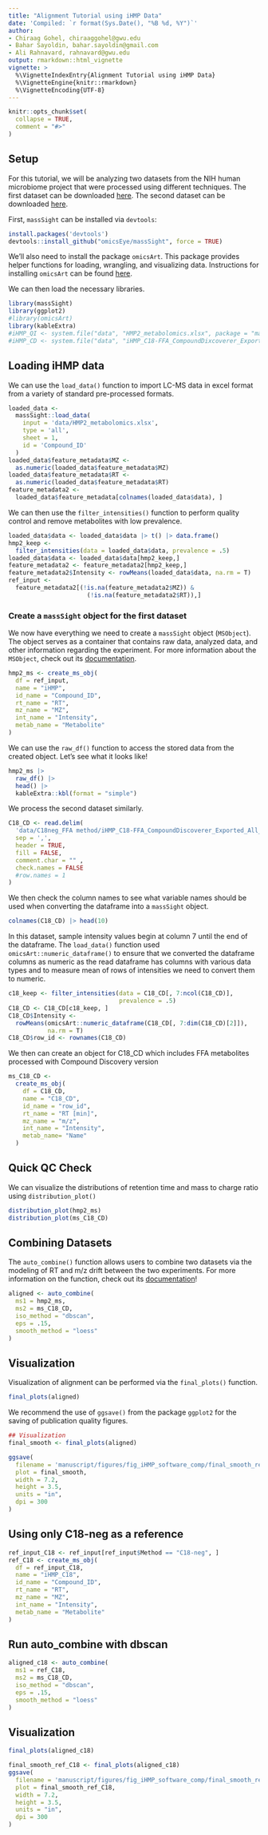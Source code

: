```yaml
---
title: "Alignment Tutorial using iHMP Data"
date: 'Compiled: `r format(Sys.Date(), "%B %d, %Y")`'
author:
- Chiraag Gohel, chiraaggohel@gwu.edu
- Bahar Sayoldin, bahar.sayoldin@gmail.com
- Ali Rahnavard, rahnavard@gwu.edu
output: rmarkdown::html_vignette
vignette: >
  %\VignetteIndexEntry{Alignment Tutorial using iHMP Data}
  %\VignetteEngine{knitr::rmarkdown}
  %\VignetteEncoding{UTF-8}
---
```


```r
knitr::opts_chunk$set(
  collapse = TRUE,
  comment = "#>"
)
```

## Setup

For this tutorial, we will be analyzing two datasets from the NIH human microbiome project that were processed using different techniques. The first dataset can be downloaded [here](https://gwu.box.com/v/HMP2metabolomics). The second dataset can be downloaded [here](https://gwu.box.com/s/hrgfgmlllvzvmzbzyn8tolygel9brkkz). 

First, `massSight` can be installed via `devtools`:

```r
install.packages('devtools')
devtools::install_github("omicsEye/massSight", force = TRUE)
```

We'll also need to install the package `omicsArt`. This package provides helper functions for loading, wrangling, and visualizing data. Instructions for installing `omicsArt` can be found [here](https://github.com/omicsEye/omicsArt).

We can then load the necessary libraries.

```r
library(massSight)
library(ggplot2)
#library(omicsArt)
library(kableExtra)
#iHMP_QI <- system.file("data", "HMP2_metabolomics.xlsx", package = "massSight")
#iHMP_CD <- system.file("data", "iHMP_C18-FFA_CompoundDixcoverer_Exported_All_Samples_Annotated.csv", package = "massSight")

```

## Loading iHMP data

We can use the `load_data()` function to import LC-MS data in excel format from a variety of standard pre-processed formats.

```r
loaded_data <-
  massSight::load_data(
    input = 'data/HMP2_metabolomics.xlsx',
    type = 'all',
    sheet = 1,
    id = 'Compound_ID'
  )
loaded_data$feature_metadata$MZ <-
  as.numeric(loaded_data$feature_metadata$MZ)
loaded_data$feature_metadata$RT <-
  as.numeric(loaded_data$feature_metadata$RT)
feature_metadata2 <-
  loaded_data$feature_metadata[colnames(loaded_data$data), ]
```

We can then use the `filter_intensities()` function to perform quality control and remove metabolites with low prevalence. 

```r
loaded_data$data <- loaded_data$data |> t() |> data.frame()
hmp2_keep <-
  filter_intensities(data = loaded_data$data, prevalence = .5)
loaded_data$data <- loaded_data$data[hmp2_keep,]
feature_metadata2 <- feature_metadata2[hmp2_keep,]
feature_metadata2$Intensity <- rowMeans(loaded_data$data, na.rm = T)
ref_input <-
  feature_metadata2[(!is.na(feature_metadata2$MZ)) &
                      (!is.na(feature_metadata2$RT)),]
```

### Create a `massSight` object for the first dataset

We now have everything we need to create a `massSight` object (`MSObject`). The object serves as a container that contains raw data, analyzed data, and other information regarding the experiment. For more information about the `MSObject`, check out its [documentation](https://omicseye.github.io/massSight/reference/MSObject-class.html).

```r
hmp2_ms <- create_ms_obj(
  df = ref_input,
  name = "iHMP",
  id_name = "Compound_ID",
  rt_name = "RT",
  mz_name = "MZ",
  int_name = "Intensity",
  metab_name = "Metabolite"
)
```


We can use the `raw_df()` function to access the stored data from the created object. Let's see what it looks like!

```r
hmp2_ms |>
  raw_df() |>
  head() |>
  kableExtra::kbl(format = "simple")
```

We process the second dataset similarly.

```r
C18_CD <- read.delim(
  'data/C18neg_FFA method/iHMP_C18-FFA_CompoundDiscoverer_Exported_All_Samples_Annotated.csv',
  sep = ',',
  header = TRUE,
  fill = FALSE,
  comment.char = "" ,
  check.names = FALSE
  #row.names = 1
)
```

We then check the column names to see what variable names should be used when converting the dataframe into a `massSight` object.

```r
colnames(C18_CD) |> head(10)
```

In this dataset, sample intensity values begin at column 7 until the end of the dataframe.
The `load_data()` function used `omicsArt::numeric_dataframe()` to ensure that we converted the dataframe columns as numeric as the read dataframe has columns with various data types and to measure mean of rows of intensities we need to convert them to numeric.

```r
c18_keep <- filter_intensities(data = C18_CD[, 7:ncol(C18_CD)],
                               prevalence = .5)
C18_CD <- C18_CD[c18_keep, ]
C18_CD$Intensity <-
  rowMeans(omicsArt::numeric_dataframe(C18_CD[, 7:dim(C18_CD)[2]]),
           na.rm = T)
C18_CD$row_id <- rownames(C18_CD)
```

We then can create an object for C18_CD which includes FFA metabolites processed with Compound Discovery version

```r
ms_C18_CD <-
  create_ms_obj(
    df = C18_CD,
    name = "C18_CD",
    id_name = "row_id",
    rt_name = "RT [min]",
    mz_name = "m/z",
    int_name = "Intensity",
    metab_name= "Name"
  )
```

## Quick QC Check

We can visualize the distributions of retention time and mass to charge ratio using `distribution_plot()`

```r
distribution_plot(hmp2_ms)
distribution_plot(ms_C18_CD)
```

## Combining Datasets

The `auto_combine()` function allows users to combine two datasets via the modeling of RT and m/z drift between the two experiments. For more information on the function, check out its [documentation](https://omicseye.github.io/massSight/reference/auto_combine.html)!

```r
aligned <- auto_combine(
  ms1 = hmp2_ms,
  ms2 = ms_C18_CD,
  iso_method = "dbscan",
  eps = .15,
  smooth_method = "loess"
)
```

## Visualization

Visualization of alignment can be performed via the `final_plots()` function.

```r
final_plots(aligned)
```

We recommend the use of `ggsave()` from the package `ggplot2` for the saving of publication quality figures.

```r
## Visualization
final_smooth <- final_plots(aligned)

ggsave(
  filename = 'manuscript/figures/fig_iHMP_software_comp/final_smooth_ref_all.png',
  plot = final_smooth,
  width = 7.2,
  height = 3.5,
  units = "in",
  dpi = 300
)
```

## Using only C18-neg as a reference 

```r
ref_input_C18 <- ref_input[ref_input$Method == "C18-neg", ]
ref_C18 <- create_ms_obj(
  df = ref_input_C18,
  name = "iHMP_C18",
  id_name = "Compound_ID",
  rt_name = "RT",
  mz_name = "MZ",
  int_name = "Intensity",
  metab_name = "Metabolite"
)
```

## Run auto_combine with dbscan

```r
aligned_c18 <- auto_combine(
  ms1 = ref_C18,
  ms2 = ms_C18_CD,
  iso_method = "dbscan",
  eps = .15,
  smooth_method = "loess"
)
```

## Visualization

```r
final_plots(aligned_c18)
```

```r
final_smooth_ref_C18 <- final_plots(aligned_c18)
ggsave(
  filename = 'manuscript/figures/fig_iHMP_software_comp/final_smooth_ref_C18.png',
  plot = final_smooth_ref_C18,
  width = 7.2,
  height = 3.5,
  units = "in",
  dpi = 300
)
```
